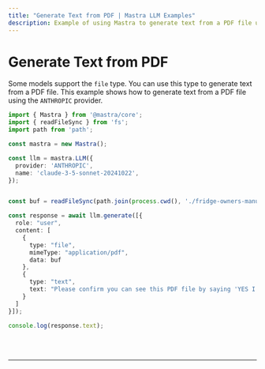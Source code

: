 ```yaml
---
title: "Generate Text from PDF | Mastra LLM Examples"
description: Example of using Mastra to generate text from a PDF file using the ANTHROPIC provider.
---
```



# Generate Text from PDF

Some models support the `file` type. You can use this type to generate text from a PDF file. This example shows how to generate text from a PDF file using the `ANTHROPIC` provider.

```ts showLineNumbers copy
import { Mastra } from '@mastra/core';
import { readFileSync } from 'fs';
import path from 'path';

const mastra = new Mastra();

const llm = mastra.LLM({
  provider: 'ANTHROPIC',
  name: 'claude-3-5-sonnet-20241022',
});


const buf = readFileSync(path.join(process.cwd(), './fridge-owners-manual.pdf'))

const response = await llm.generate([{
  role: "user",
  content: [
    {
      type: "file",
      mimeType: "application/pdf",
      data: buf
    },
    {
      type: "text",
      text: "Please confirm you can see this PDF file by saying 'YES I can see the PDF' and then tell me what's in it."
    }
  ]
}]);

console.log(response.text);
```

<br />
<br />
<hr className="dark:border-[#404040] border-gray-300" />
<br />
<br />
<GithubLink link={'https://github.com/mastra-ai/mastra/blob/main/examples/basics/llms/generate-text-from-pdf'} />

